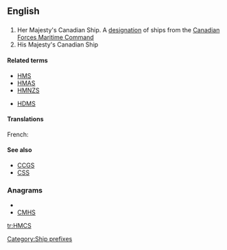 {{wikipedia|Her Majesty's Canadian Ship}}
==English==
{{wikipedia}}
==={{initialism}}===
{{en-initialism}}

# Her Majesty's Canadian Ship. A [[designation]] of ships from the [[w:Canadian Forces Maritime Command|Canadian Forces Maritime Command]]
# His Majesty's Canadian Ship

====Related terms====
* [[HMS]]
* [[HMAS]]
* [[HMNZS]]

* [[HDMS]]

====Translations====
{{trans-top|Ship designation}}
French: {{t-|fr|NCSM}}
{{trans-mid}}
{{trans-bottom}}

====See also====
* [[CCGS]]
* [[CSS]]

===Anagrams===
* {{alphagram|chms}}
* [[CMHS#English|CMHS]]


[[Category:Ship prefixes]]

[[tr:HMCS]]